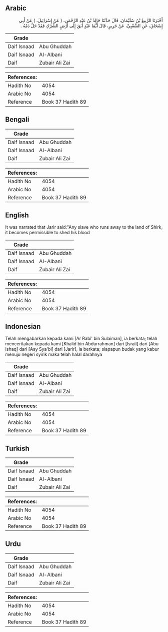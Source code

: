 ## Arabic


<div dir="rtl" lang="ar" style={{fontSize:'larger',backgroundColor:'#f8f9fa',padding:20}}>
أَخْبَرَنَا الرَّبِيعُ بْنُ سُلَيْمَانَ، قَالَ حَدَّثَنَا خَالِدُ بْنُ عَبْدِ الرَّحْمَنِ، ‏(‏ عَنْ إِسْرَائِيلَ، ‏)‏ عَنْ أَبِي إِسْحَاقَ، عَنِ الشَّعْبِيِّ، عَنْ جَرِيرٍ، قَالَ أَيُّمَا عَبْدٍ أَبَقَ إِلَى أَرْضِ الشِّرْكِ فَقَدْ حَلَّ دَمُهُ ‏.‏
</div>
<div style={{backgroundColor:'#f8f9fa',padding:20, marginBottom: 10}}><table> <thead> <tr> <th>Grade</th> <th></th> </tr> </thead> <tbody> <tr><td>Daif Isnaad</td><td>Abu Ghuddah</td></tr><tr><td>Daif Isnaad</td><td>Al-Albani</td></tr><tr><td>Daif</td><td>Zubair Ali Zai</td></tr></tbody></table><table> <thead> <tr> <th>References:</th> <th></th> </tr> </thead> <tbody><tr><td>Hadith No</td><td>4054</td></tr><tr><td>Arabic No</td><td>4054</td></tr><tr><td>Reference</td><td>Book 37 Hadith 89</td></tr></tbody></table></div>

## Bengali


<div dir="ltr" lang="bn" style={{fontSize:'larger',backgroundColor:'#f8f9fa',padding:20}}>

</div>
<div style={{backgroundColor:'#f8f9fa',padding:20, marginBottom: 10}}><table> <thead> <tr> <th>Grade</th> <th></th> </tr> </thead> <tbody> <tr><td>Daif Isnaad</td><td>Abu Ghuddah</td></tr><tr><td>Daif Isnaad</td><td>Al-Albani</td></tr><tr><td>Daif</td><td>Zubair Ali Zai</td></tr></tbody></table><table> <thead> <tr> <th>References:</th> <th></th> </tr> </thead> <tbody><tr><td>Hadith No</td><td>4054</td></tr><tr><td>Arabic No</td><td>4054</td></tr><tr><td>Reference</td><td>Book 37 Hadith 89</td></tr></tbody></table></div>

## English


<div dir="ltr" lang="en" style={{fontSize:'larger',backgroundColor:'#f8f9fa',padding:20}}>
It was narrated that Jarir said:"Any slave who runs away to the land of Shirk, it becomes permissible to shed his blood
</div>
<div style={{backgroundColor:'#f8f9fa',padding:20, marginBottom: 10}}><table> <thead> <tr> <th>Grade</th> <th></th> </tr> </thead> <tbody> <tr><td>Daif Isnaad</td><td>Abu Ghuddah</td></tr><tr><td>Daif Isnaad</td><td>Al-Albani</td></tr><tr><td>Daif</td><td>Zubair Ali Zai</td></tr></tbody></table><table> <thead> <tr> <th>References:</th> <th></th> </tr> </thead> <tbody><tr><td>Hadith No</td><td>4054</td></tr><tr><td>Arabic No</td><td>4054</td></tr><tr><td>Reference</td><td>Book 37 Hadith 89</td></tr></tbody></table></div>

## Indonesian


<div dir="ltr" lang="id" style={{fontSize:'larger',backgroundColor:'#f8f9fa',padding:20}}>
Telah mengabarkan kepada kami [Ar Rabi' bin Sulaiman], ia berkata; telah menceritakan kepada kami [Khalid bin Abdurrahman] dari [Israil] dari [Abu Ishaq] dari [Asy Sya'bi] dari [Jarir], ia berkata; siapapun budak yang kabur menuju negeri syirik maka telah halal darahnya
</div>
<div style={{backgroundColor:'#f8f9fa',padding:20, marginBottom: 10}}><table> <thead> <tr> <th>Grade</th> <th></th> </tr> </thead> <tbody> <tr><td>Daif Isnaad</td><td>Abu Ghuddah</td></tr><tr><td>Daif Isnaad</td><td>Al-Albani</td></tr><tr><td>Daif</td><td>Zubair Ali Zai</td></tr></tbody></table><table> <thead> <tr> <th>References:</th> <th></th> </tr> </thead> <tbody><tr><td>Hadith No</td><td>4054</td></tr><tr><td>Arabic No</td><td>4054</td></tr><tr><td>Reference</td><td>Book 37 Hadith 89</td></tr></tbody></table></div>

## Turkish


<div dir="ltr" lang="tr" style={{fontSize:'larger',backgroundColor:'#f8f9fa',padding:20}}>

</div>
<div style={{backgroundColor:'#f8f9fa',padding:20, marginBottom: 10}}><table> <thead> <tr> <th>Grade</th> <th></th> </tr> </thead> <tbody> <tr><td>Daif Isnaad</td><td>Abu Ghuddah</td></tr><tr><td>Daif Isnaad</td><td>Al-Albani</td></tr><tr><td>Daif</td><td>Zubair Ali Zai</td></tr></tbody></table><table> <thead> <tr> <th>References:</th> <th></th> </tr> </thead> <tbody><tr><td>Hadith No</td><td>4054</td></tr><tr><td>Arabic No</td><td>4054</td></tr><tr><td>Reference</td><td>Book 37 Hadith 89</td></tr></tbody></table></div>

## Urdu


<div dir="rtl" lang="ur" style={{fontSize:'larger',backgroundColor:'#f8f9fa',padding:20}}>

</div>
<div style={{backgroundColor:'#f8f9fa',padding:20, marginBottom: 10}}><table> <thead> <tr> <th>Grade</th> <th></th> </tr> </thead> <tbody> <tr><td>Daif Isnaad</td><td>Abu Ghuddah</td></tr><tr><td>Daif Isnaad</td><td>Al-Albani</td></tr><tr><td>Daif</td><td>Zubair Ali Zai</td></tr></tbody></table><table> <thead> <tr> <th>References:</th> <th></th> </tr> </thead> <tbody><tr><td>Hadith No</td><td>4054</td></tr><tr><td>Arabic No</td><td>4054</td></tr><tr><td>Reference</td><td>Book 37 Hadith 89</td></tr></tbody></table></div>